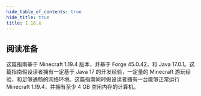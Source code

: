```yaml
---
hide_table_of_contents: true
hide_title: true
title: 1.18.x
---
```



<Index/>

## 阅读准备

这篇指南基于 Minecraft 1.19.4 版本，并基于 Forge 45.0.42，和 Java 17.0.1。这篇指南假设读者拥有一定基于 Java 17 的开发经验，一定量的 Minecraft 游玩经验，和足够通畅的网络环境。这篇指南同时假设读者拥有一台能够正常运行 Minecraft 1.19.4，并拥有至少 4 GB 空闲内存的计算机。
